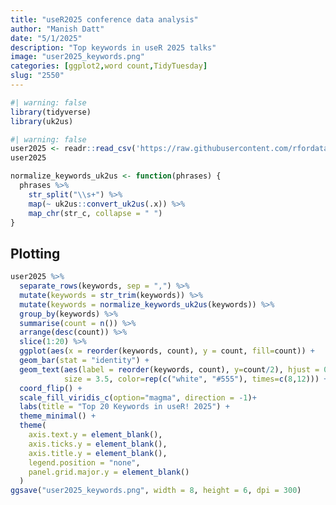 ```yaml
---
title: "useR2025 conference data analysis"
author: "Manish Datt"
date: "5/1/2025"
description: "Top keywords in useR 2025 talks"
image: "user2025_keywords.png"
categories: [ggplot2,word count,TidyTuesday]
slug: "2550"
---
```


```r
#| warning: false
library(tidyverse)
library(uk2us)
```

```r
#| warning: false
user2025 <- readr::read_csv('https://raw.githubusercontent.com/rfordatascience/tidytuesday/main/data/2025/2025-04-29/user2025.csv')
user2025
```

```r
normalize_keywords_uk2us <- function(phrases) {
  phrases %>%
    str_split("\\s+") %>%                                
    map(~ uk2us::convert_uk2us(.x)) %>%                  
    map_chr(str_c, collapse = " ")                       
}
```

## Plotting

```r
user2025 %>%
  separate_rows(keywords, sep = ",") %>%
  mutate(keywords = str_trim(keywords)) %>%
  mutate(keywords = normalize_keywords_uk2us(keywords)) %>% 
  group_by(keywords) %>% 
  summarise(count = n()) %>% 
  arrange(desc(count)) %>% 
  slice(1:20) %>% 
  ggplot(aes(x = reorder(keywords, count), y = count, fill=count)) +
  geom_bar(stat = "identity") +
  geom_text(aes(label = reorder(keywords, count), y=count/2), hjust = 0, 
            size = 3.5, color=rep(c("white", "#555"), times=c(8,12))) + 
  coord_flip() +
  scale_fill_viridis_c(option="magma", direction = -1)+
  labs(title = "Top 20 Keywords in useR! 2025") +
  theme_minimal() +
  theme(
    axis.text.y = element_blank(),
    axis.ticks.y = element_blank(),
    axis.title.y = element_blank(),
    legend.position = "none",
    panel.grid.major.y = element_blank()
  )
ggsave("user2025_keywords.png", width = 8, height = 6, dpi = 300)
```
